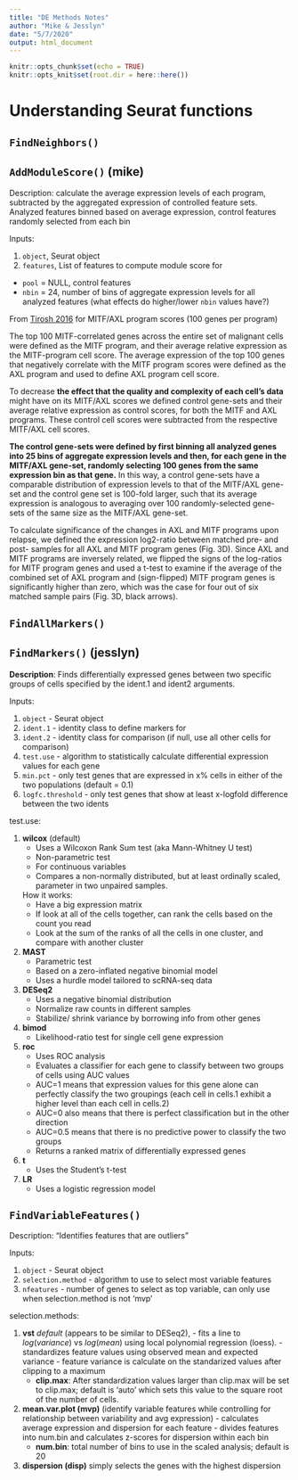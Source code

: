```yaml
---
title: "DE Methods Notes"
author: "Mike & Jesslyn"
date: "5/7/2020"
output: html_document
---
```


```r
knitr::opts_chunk$set(echo = TRUE)
knitr::opts_knit$set(root.dir = here::here())
```


# Understanding Seurat functions 

## `FindNeighbors()`

## `AddModuleScore()` (mike)

Description: calculate the average expression levels of each program, subtracted by the aggregated expression of controlled feature sets. Analyzed features binned based on average expression, control features randomly selected from each bin 

Inputs:

 1. `object`, Seurat object
 2. `features`, List of features to compute module score for
 - `pool` = NULL, control features 
 - `nbin` = 24, number of bins of aggregate expression levels for all analyzed features (what effects do higher/lower `nbin` values have?)

From [Tirosh 2016](https://doi.org/10.1126/science.aad0501.) for MITF/AXL program scores (100 genes per program)

The top 100 MITF-correlated genes across the entire set of malignant cells were defined as the MITF program, and their average relative expression as the MITF-program cell score. The average expression of the top 100 genes that negatively correlate with the MITF program scores were defined as the AXL program and used to define AXL program cell score. 

To decrease **the effect that the quality and complexity of each cell’s data** might have on its MITF/AXL scores we defined control gene-sets and their average relative expression as control scores, for both the MITF and AXL programs. These control cell scores were subtracted from the respective MITF/AXL cell scores. 

**The control gene-sets were defined by first binning all analyzed genes into 25 bins of aggregate expression levels and then, for each gene in the MITF/AXL gene-set, randomly selecting 100 genes from the same expression bin as that gene.** In this way, a control gene-sets have a comparable distribution of expression levels to that of the MITF/AXL gene-set and the control gene set is 100-fold larger, such that its average expression is analogous to averaging over 100 randomly-selected gene-sets of the same size as the MITF/AXL gene-set. 

To calculate significance of the changes in AXL and MITF programs upon relapse, we defined the expression log2-ratio between matched pre- and post- samples for all AXL and MITF program genes (Fig. 3D). Since AXL and MITF programs are inversely related, we flipped the signs of the log-ratios for MITF program genes and used a t-test to examine if the average of the combined set of AXL program and (sign-flipped) MITF program genes is significantly higher than zero, which was the case for four out of six matched sample pairs (Fig. 3D, black arrows).


## `FindAllMarkers()`

## `FindMarkers()` (jesslyn)

**Description**: Finds differentially expressed genes between two specific groups of cells specified by the ident.1 and ident2 arguments. 

Inputs: 

  1. `object` - Seurat object
  2. `ident.1` - identity class to define markers for
  3. `ident.2` - identity class for comparison (if null, use all other cells for comparison)
  4. `test.use` - algorithm to statistically calculate differential expression values for each gene 
  5. `min.pct` - only test genes that are expressed in x% cells in either of the two populations (default = 0.1)
  6. `logfc.threshold` - only test genes that show at least x-logfold difference between the two idents
  
test.use: 

  1. **wilcox** (default)
      - Uses a Wilcoxon Rank Sum test (aka Mann-Whitney U test)
      - Non-parametric test 
      - For continuous variables
      - Compares a non-normally distributed, but at least ordinally scaled, parameter in two unpaired samples. 
      
      How it works:
        - Have a big expression matrix 
        - If look at all of the cells together, can rank the cells based on the count you read
        - Look at the sum of the ranks of all the cells in one cluster, and compare with another cluster 
  2. **MAST**
      - Parametric test
      - Based on a zero-inflated negative binomial model
      - Uses a hurdle model tailored to scRNA-seq data 
  3. **DESeq2**
      - Uses a negative binomial distribution
      - Normalize raw counts in different samples 
      - Stabilize/ shrink variance by borrowing info from other genes 
  4. **bimod**
      - Likelihood-ratio test for single cell gene expression 
  5. **roc**
      - Uses ROC analysis 
      - Evaluates a classifier for each gene to classify between two groups of cells using AUC values
      - AUC=1 means that expression values for this gene alone can perfectly classify the two groupings (each cell in cells.1 exhibit a higher level than each cell in cells.2)
      - AUC=0 also means that there is perfect classification but in the other direction 
      - AUC=0.5 means that there is no predictive power to classify the two groups 
      - Returns a ranked matrix of differentially expressed genes

  5. **t**
      - Uses the Student's t-test 
  6. **LR**
      - Uses a logistic regression model 


## `FindVariableFeatures()` 

Description: "Identifies features that are outliers"  

Inputs:

  1. `object` - Seurat object
  2. `selection.method` - algorithm to use to select most variable features
  3. `nfeatures` - number of genes to select as top variable, can only use when selection.method is not 'mvp'

selection.methods:

  1. **vst** *default* (appears to be similar to DESeq2), 
    - fits a line to $log(variance)$ vs $log(mean)$ using local polynomial regression (loess).
    - standardizes feature values using observed mean and expected variance
    - feature variance is calculate on the standarized values after clipping to a maximum 
      + **clip.max**: After standardization values larger than clip.max will be set to clip.max; default is 'auto' which sets this value to the square root of the number of cells.
  2. **mean.var.plot (mvp)** (identify variable features while controlling for relationship between variability and avg expression)
    - calculates average expression and dispersion for each feature
    - divides features into num.bin and calculates z-scores for dispersion within each bin
      + **num.bin**: total number of bins to use in the scaled analysis; default is 20
  3. **dispersion (disp)** simply selects the genes with the highest dispersion

  
